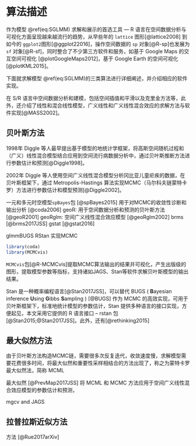 # 算法描述

作为模型 \@ref(eq:SGLMM) 求解和展示的首选工具 --- R 语言在空间数据分析与可视化方面呈现越来越流行的趋势，从早些年的 `lattice` 图形[@lattice2008] 到如今的 `ggplot2`图形[@ggplot22016]，操作空间数据的 `sp` 对象[@R-sp]也发展为 `sf` 对象[@R-sf]，同时整合了不少第三方软件和服务，如基于 Google Maps 的交互空间可视化 [@plotGoogleMaps2012]，基于 Google Earth 的空间可视化 [@plotKML2015]。

下面就求解模型 \@ref(eq:SGLMM)的三类算法进行详细阐述，并介绍相应的软件实现。

在 S/R 语言中空间数据分析和建模，包括空间插值和平滑以及克里金方法等，此外，还介绍了线性和混合线性模型，广义线性和广义线性混合效应的求解方法与软件实现[@MASS2002]。

## 贝叶斯方法

1998年 Diggle 等人最早提出基于模型的地统计学框架，将高斯空间随机过程和（广义）线性混合模型结合应用到空间流行病数据分析中，通过贝叶斯推断方法进行参数估计和预测[@Diggle1998]。

2002年 Diggle 等人使用空间广义线性混合模型分析冈比亚儿童疟疾的数据，在贝叶斯框架下，通过 Metropolis-Hastings 算法实现MCMC（马尔科夫链蒙特卡罗）方法进行参数估计和模型预测[@Diggle2002]。



一元和多元时空模型`spBayes`包 [@spBayes2015]
用于对MCMC的收敛性诊断和输出分析 [@coda2006]
geoR: 用于空间数据分析和预测的贝叶斯方法 [@geoR2001]
geoRglm: 空间广义线性混合效应模型 [@geoRglm2002]
brms [@brms2017JSS]
gstat [@gstat2016]

glmmBUGS RStan 实现MCMC 


```r
library(coda)
library(MCMCvis)
```

`MCMCvis`包[@R-MCMCvis]提取MCMC算法输出的结果并可视化，产生出版级的图形，提取模型参数等指标，支持诸如JAGS、Stan等软件求解贝叶斯模型的输出结果。

Stan 是一种概率编程语言[@Stan2017JSS]，可以替代 BUGS ( **B**ayesian inference **U**sing **G**ibbs **S**ampling ) [@BUGS] 作为 MCMC 的高效实现，可用于贝叶斯框架下，标准地统计模型的参数估计，Stan 提供多种语言的接口实现，方便起见，本文采用它提供的 R 语言接口 -- rstan 包 [@Stan2015;@Stan2017JSS]。此外，还有[@rethinking2015]  　


## 最大似然方法

由于贝叶斯方法构造MCMC链，需要很多次反复迭代，收敛速度慢，求解模型\eqref{eq:SGLMM}需要花费很多时间，将最大似然和重要性采样相结合的方法出现了，称之为蒙特卡罗最大似然法，简称 MCML

最大似然 [@PrevMap2017JSS] 将 MCML 和 MCMC 方法应用于空间广义线性混合效应模型的参数估计和预测，

mgcv and JAGS


## 拉普拉斯近似方法

方法 [@Rue2017arXiv]

